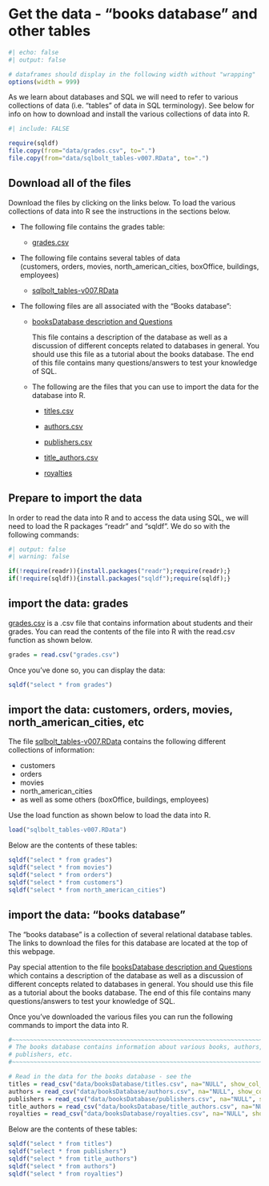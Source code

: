 # Get the data - "books database" and other tables

```r
#| echo: false
#| output: false

# dataframes should display in the following width without "wrapping"
options(width = 999)
```

As we learn about databases and SQL we will need to refer to various 
collections of data (i.e. "tables" of data in SQL terminology). 
See below for info on how to download and install
the various collections of data into R.


```r
#| include: FALSE

require(sqldf)
file.copy(from="data/grades.csv", to=".")
file.copy(from="data/sqlbolt_tables-v007.RData", to=".")
```

## Download all of the files

Download the files by clicking on the links below.
To load the various collections of data into R
see the instructions in the sections below.

- The following file contains the grades table:  

  * [grades.csv](grades.csv)

- The following file contains several tables of data    
  (customers, orders, movies, north_american_cities, boxOffice, 
  buildings, employees)  

  * [sqlbolt_tables-v007.RData](sqlbolt_tables-v007.RData)

- The following files are all associated with the "Books database": 

  * [booksDatabase description and Questions](data/booksDatabaseDescription-withQuestions-ANSWERS-v020.docx) 
  
    This file contains a description of the database as well as a discussion of
    different concepts related to databases in general. You should use this
    file as a tutorial about the books database. The end of this file
    contains many questions/answers to test your knowledge of SQL.
    

  * The following are the files that you can use to import the data
    for the database into R.
    
    - [titles.csv](data/booksDatabase/titles.csv)
    
    - [authors.csv](data/booksDatabase/authors.csv)
    
    - [publishers.csv](data/booksDatabase/publishers.csv)
    
    - [title_authors.csv](data/booksDatabase/title_authors.csv)
  
    - [royalties](data/booksDatabase/royalties.csv)


## Prepare to import the data

In order to read the data into R and to access the data using SQL, we will
need to load the R packages "readr" and "sqldf". We do so with
the following commands:

```r
#| output: false
#| warning: false

if(!require(readr)){install.packages("readr");require(readr);}
if(!require(sqldf)){install.packages("sqldf");require(sqldf);}
```


## import the data: grades

[grades.csv](grades.csv) is a .csv file that contains information
about students and their grades.
You can read the contents of the file into R 
with the read.csv function as shown below.

```r
grades = read.csv("grades.csv")
```
  
Once you've done so, you can display the data:

```r
sqldf("select * from grades")
```


## import the data: customers, orders, movies, north_american_cities, etc

The file [sqlbolt_tables-v007.RData](sqlbolt_tables-v007.RData)
contains the following different collections of information:

- customers
- orders
- movies
- north_american_cities
- as well as some others (boxOffice, buildings, employees)

Use the load function as shown below to load the data into R.

```r
load("sqlbolt_tables-v007.RData")
```

Below are the contents of these tables:

```r
sqldf("select * from grades")
sqldf("select * from movies")
sqldf("select * from orders")
sqldf("select * from customers")
sqldf("select * from north_american_cities")
```


## import the data: "books database"

The "books database" is a collection of several relational database tables. 
The links to download the files for this database are located at the top
of this webpage.

Pay special attention to the file
[booksDatabase description and Questions](data/booksDatabaseDescription-withQuestions-ANSWERS-v020.docx)
which contains a description of the database as well as a discussion of
different concepts related to databases in general. You should use this
file as a tutorial about the books database. The end of this file
contains many questions/answers to test your knowledge of SQL.

Once you've downloaded the various files you can run the following commands to 
import the data into R.

```r
#~~~~~~~~~~~~~~~~~~~~~~~~~~~~~~~~~~~~~~~~~~~~~~~~~~~~~~~~~~~~~~~~~~~~~~~~~~~~~~
# The books database contains information about various books, authors,
# publishers, etc.
#~~~~~~~~~~~~~~~~~~~~~~~~~~~~~~~~~~~~~~~~~~~~~~~~~~~~~~~~~~~~~~~~~~~~~~~~~~~~~~

# Read in the data for the books database - see the 
titles = read_csv("data/booksDatabase/titles.csv", na="NULL", show_col_types=FALSE)
authors = read_csv("data/booksDatabase/authors.csv", na="NULL", show_col_types=FALSE)
publishers = read_csv("data/booksDatabase/publishers.csv", na="NULL", show_col_types=FALSE)
title_authors = read_csv("data/booksDatabase/title_authors.csv", na="NULL", show_col_types=FALSE)
royalties = read_csv("data/booksDatabase/royalties.csv", na="NULL", show_col_types=FALSE)
```

Below are the contents of these tables:

```r
sqldf("select * from titles")
sqldf("select * from publishers")
sqldf("select * from title_authors")
sqldf("select * from authors")
sqldf("select * from royalties")
```

